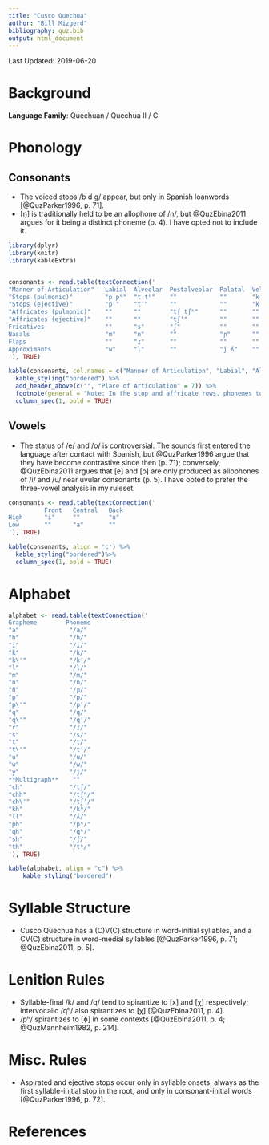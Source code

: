 ```yaml
---
title: "Cusco Quechua"
author: "Bill Mizgerd"
bibliography: quz.bib
output: html_document
---
```


Last Updated: 2019-06-20

# Background

**Language Family**: Quechuan / Quechua II / C

# Phonology

## Consonants

* The voiced stops /b d ɡ/ appear, but only in Spanish loanwords [@QuzParker1996, p. 71].
* [ŋ] is traditionally held to be an allophone of /n/, but @QuzEbina2011 argues for it being a distinct phoneme (p. 4). I have opted not to include it.

```r

library(dplyr)
library(knitr)
library(kableExtra)


consonants <- read.table(textConnection('
"Manner of Articulation"   Labial  Alveolar  Postalveolar  Palatal  Velar   Uvular   Glottal
"Stops (pulmonic)"         "p pʰ"  "t tʰ"    ""            ""       "k kʰ"  "q qʰ"   ""
"Stops (ejective)"         "pʼ"    "tʼ"      ""            ""       "kʼ"    "qʼ"     ""
"Affricates (pulmonic)"    ""      ""        "tʃ tʃʰ"      ""       ""      ""       ""
"Affricates (ejective)"    ""      ""        "tʃʼ"         ""       ""      ""       ""
Fricatives                 ""      "s"       "ʃ"           ""       ""      ""       "h"
Nasals                     "m"     "n"       ""            "ɲ"      ""      ""       ""
Flaps                      ""      "ɾ"       ""            ""       ""      ""       ""
Approximants               "w"     "l"       ""            "j ʎ"    ""      ""       ""
'), TRUE)

kable(consonants, col.names = c("Manner of Articulation", "Labial", "Alveolar", "Postalveolar", "Palatal", "Velar", "Uvular", "Glottal"), align = 'c') %>%
  kable_styling("bordered") %>%
  add_header_above(c("", "Place of Articulation" = 7)) %>%
  footnote(general = "Note: In the stop and affricate rows, phonemes to the left of the cell are plain and phonemes to the right are aspirated. In the approximant row, phonemes to the left of the cell are plain and phonemes to the right are lateral.", general_title = "") %>%
  column_spec(1, bold = TRUE)
```

## Vowels

* The status of /e/ and /o/ is controversial. The sounds first entered the language after contact with Spanish, but @QuzParker1996 argue that they have become contrastive since then (p. 71); conversely, @QuzEbina2011 argues that [e] and [o] are only produced as allophones of /i/ and /u/ near uvular consonants (p. 5). I have opted to prefer the three-vowel analysis in my ruleset.

```r
consonants <- read.table(textConnection('
          Front   Central   Back
High      "i"     ""        "u"
Low       ""      "a"       ""
'), TRUE)

kable(consonants, align = 'c') %>%
  kable_styling("bordered")%>%
  column_spec(1, bold = TRUE)
```

# Alphabet

```r

alphabet <- read.table(textConnection('
Grapheme        Phoneme
"a"              "/a/"   
"h"              "/h/"  
"i"              "/i/"  
"k"              "/k/"   
"k\'"            "/kʼ/"  
"l"              "/l/"   
"m"              "/m/"  
"n"              "/n/"  
"ñ"              "/ɲ/"  
"p"              "/p/"    
"p\'"            "/pʼ/"  
"q"              "/q/"    
"q\'"            "/qʼ/"  
"r"              "/ɾ/"  
"s"              "/s/"  
"t"              "/t/"    
"t\'"            "/tʼ/"  
"u"              "/u/"  
"w"              "/w/"  
"y"              "/j/"
**Multigraph**    ""
"ch"             "/tʃ/"  
"chh"            "/tʃʰ/"  
"ch\'"           "/tʃʼ/"
"kh"             "/kʰ/"
"ll"             "/ʎ/"
"ph"             "/pʰ/"
"qh"             "/qʰ/"
"sh"             "/ʃ/"  
"th"             "/tʰ/"
'), TRUE)

kable(alphabet, align = "c") %>%
    kable_styling("bordered")
```


# Syllable Structure

* Cusco Quechua has a (C)V(C) structure in word-initial syllables, and a CV(C) structure in word-medial syllables [@QuzParker1996, p. 71; @QuzEbina2011, p. 5].

# Lenition Rules

* Syllable-final /k/ and /q/ tend to spirantize to [x] and [χ] respectively; intervocalic /qʰ/ also spirantizes to [χ] [@QuzEbina2011, p. 4].
* /pʰ/ spirantizes to [ɸ] in some contexts [@QuzEbina2011, p. 4; @QuzMannheim1982, p. 214].

# Misc. Rules

* Aspirated and ejective stops occur only in syllable onsets, always as the first syllable-initial stop in the root, and only in consonant-initial words [@QuzParker1996, p. 72].


# References
